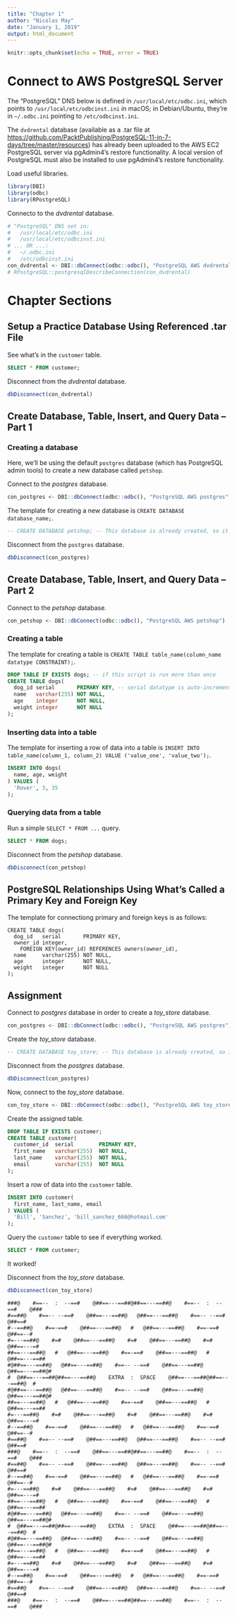 ```yaml
---
title: "Chapter 1"
author: "Nicolas May"
date: "January 1, 2019"
output: html_document
---
```


```r
knitr::opts_chunk$set(echo = TRUE, error = TRUE)
```

# Connect to AWS PostgreSQL Server

The "PostgreSQL" DNS below is defined in `/usr/local/etc/odbc.ini`, which points to `/usr/local/etc/odbcinst.ini` in macOS; in Debian/Ubuntu, they're in `~/.odbc.ini` pointing to `/etc/odbcinst.ini`.

The `dvdrental` database (available as a .tar file at [https://github.com/PacktPublishing/PostgreSQL-11-in-7-days/tree/master/resources](https://github.com/PacktPublishing/PostgreSQL-11-in-7-days/tree/master/resources)) has already been uploaded to the AWS EC2 PostgreSQL server via pgAdmin4's restore functionality. A local version of PostgreSQL must also be installed to use pgAdmin4's restore functionality.

Load useful libraries.
```r
library(DBI)
library(odbc)
library(RPostgreSQL)
```

Connecto to the _dvdrental_ database.
```r
# "PostgreSQL" DNS set in:
#   /usr/local/etc/odbc.ini
#   /usr/local/etc/odbcinst.ini
# ... OR ...:
#   ~/.odbc.ini
#   /etc/odbcinst.ini
con_dvdrental <- DBI::dbConnect(odbc::odbc(), "PostgreSQL AWS dvdrental")
# RPostgreSQL::postgresqlDescribeConnection(con_dvdrental)
```

# Chapter Sections

## Setup a Practice Database Using Referenced .tar File

See what's in the `customer` table.
```sql
SELECT * FROM customer;
```

Disconnect from the _dvdrental_ database.
```r
dbDisconnect(con_dvdrental)
```


## Create Database, Table, Insert, and Query Data – Part 1

### Creating a database

Here, we'll be using the default `postgres` database (which has PostgreSQL admin tools) to create a new database called `petshop`.

Connect to the _postgres_ database.
```r
con_postgres <- DBI::dbConnect(odbc::odbc(), "PostgreSQL AWS postgres")
```

The template for creating a new database is `CREATE DATABASE database_name;`.

```sql
-- CREATE DATABASE petshop; -- This database is already created, so it's commented out
```

Disconnect from the `postgres` database.
```r
dbDisconnect(con_postgres)
```


## Create Database, Table, Insert, and Query Data – Part 2

Connect to the _petshop_ database.
```r
con_petshop <- DBI::dbConnect(odbc::odbc(), "PostgreSQL AWS petshop")
```

### Creating a table

The template for creating a table is `CREATE TABLE table_name(column_name datatype CONSTRAINT);`.

```sql
DROP TABLE IF EXISTS dogs; -- if this script is run more than once
CREATE TABLE dogs(
  dog_id serial       PRIMARY KEY, -- serial datatype is auto-incrementing integer
  name   varchar(255) NOT NULL,
  age    integer      NOT NULL,
  weight integer      NOT NULL
);
```

### Inserting data into a table

The template for inserting a row of data into a table is `INSERT INTO table_name(column_1, column_2) VALUE ('value_one', 'value_two');`.

```sql
INSERT INTO dogs(
  name, age, weight
) VALUES (
  'Rover', 3, 35
);
```

### Querying data from a table

Run a simple `SELECT * FROM ...` query.

```sql
SELECT * FROM dogs;
```

Disconnect from the _petshop_ database.
```r
dbDisconnect(con_petshop)
```


## PostgreSQL Relationships Using What’s Called a Primary Key and Foreign Key

The template for connectiong primary and foreign keys is as follows:
```
CREATE TABLE dogs(
  dog_id   serial       PRIMARY KEY,
  owner_id integer,     
    FOREIGN KEY(owner_id) REFERENCES owners(owner_id),
  name     varchar(255) NOT NULL,
  age      integer      NOT NULL,
  weight   integer      NOT NULL
);
```

## Assignment

Connect to _postgres_ database in order to create a _toy_store_ database.
```r
con_postgres <- DBI::dbConnect(odbc::odbc(), "PostgreSQL AWS postgres")
```

Create the _toy_store_ database.
```sql
-- CREATE DATABASE toy_store; -- This database is already created, so it's commented out
```

Disconnect from the _postgres_ database.
```r
dbDisconnect(con_postgres)
```

Now, connect to the _toy_store_ database.
```r
con_toy_store <- DBI::dbConnect(odbc::odbc(), "PostgreSQL AWS toy_store")
```

Create the assigned table.
```sql
DROP TABLE IF EXISTS customer;
CREATE TABLE customer(
  customer_id  serial        PRIMARY KEY,
  first_name   varchar(255)  NOT NULL,
  last_name    varchar(255)  NOT NULL,
  email        varchar(255)  NOT NULL
);
```

Insert a row of data into the `customer` table.
```sql
INSERT INTO customer(
  first_name, last_name, email
) VALUES (
  'Bill', 'Sanchez', 'bill_sanchez_666@hotmail.com'
);
```

Query the `customer` table to see if everything worked.
```sql
SELECT * FROM customer;
```

It worked!

Disconnect from the _toy_store_ database.
```r
dbDisconnect(con_toy_store)
```


```
###@    #==--  :  --==#    @##==---==##@##==---==##@    #==--  :  --==#    @###
#==##@    #==-- --==#    @##==---==##@   @##==---==##@    #==-- --==#    @##==#
#--==##@    #==-==#    @##==---==##@   #   @##==---==##@    #==-==#    @##==--#
#=---==##@    #=#    @##==---==##@    #=#    @##==---==##@    #=#    @##==---=#
##==---==##@   #   @##==---==##@    #==-==#    @##==---==##@   #   @##==---==##
#@##==---==##@   @##==---==##@    #==-- --==#    @##==---==##@   @##==---==##@#
#  @##==---==##@##==---==##@    EXTRA  :  SPACE    @##==---==##@##==---==##@  #
#@##==---==##@   @##==---==##@    #==-- --==#    @##==---==##@   @##==---==##@#
##==---==##@   #   @##==---==##@    #==-==#    @##==---==##@   #   @##==---==##
#=---==##@    #=#    @##==---==##@    #=#    @##==---==##@    #=#    @##==---=#
#--==##@    #==-==#    @##==---==##@   #   @##==---==##@    #==-==#    @##==--#
#==##@    #==-- --==#    @##==---==##@   @##==---==##@    #==-- --==#    @##==#
###@    #==--  :  --==#    @##==---==##@##==---==##@    #==--  :  --==#    @###
#==##@    #==-- --==#    @##==---==##@   @##==---==##@    #==-- --==#    @##==#
#--==##@    #==-==#    @##==---==##@   #   @##==---==##@    #==-==#    @##==--#
#=---==##@    #=#    @##==---==##@    #=#    @##==---==##@    #=#    @##==---=#
##==---==##@   #   @##==---==##@    #==-==#    @##==---==##@   #   @##==---==##
#@##==---==##@   @##==---==##@    #==-- --==#    @##==---==##@   @##==---==##@#
#  @##==---==##@##==---==##@    EXTRA  :  SPACE    @##==---==##@##==---==##@  #
#@##==---==##@   @##==---==##@    #==-- --==#    @##==---==##@   @##==---==##@#
##==---==##@   #   @##==---==##@    #==-==#    @##==---==##@   #   @##==---==##
#=---==##@    #=#    @##==---==##@    #=#    @##==---==##@    #=#    @##==---=#
#--==##@    #==-==#    @##==---==##@   #   @##==---==##@    #==-==#    @##==--#
#==##@    #==-- --==#    @##==---==##@   @##==---==##@    #==-- --==#    @##==#
###@    #==--  :  --==#    @##==---==##@##==---==##@    #==--  :  --==#    @###
```
